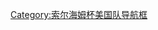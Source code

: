 {{National squad
  | name      = 2013 United States Solheim Cup team
  | bg        = white
  | fg        = 
  | country   = USA
  | flagvar   = 
  | team link = 索尔海姆杯
  | title     = 索尔海姆杯队
  | comp      = 2013年
  | comp link = 2013年索尔海姆杯
  | list =
* [[帕菈·克萊莫|宝拉·克里默]]  
* [[克莉斯蒂·柯兒|克里斯蒂·科尔]] 
* [[杰西卡·科达]] 
* [[布里塔妮·兰]] 
* [[史黛西·路易斯]] 
* [[布里塔妮·林西科姆]]  
* [[格里娜·皮勒]] 
* [[摩根·普雷塞尔]] 
* [[莉泽特·萨拉斯]] 
* [[安吉拉·斯坦福德]] 
* [[莱克西·汤普森]] 
* [[魏圣美]]

* [[梅格·马龙]]（场外队长）
* [[劳拉·迪亚兹]] （场外助理队长）
* [[多蒂·派泊尔]]（场外助理队长）
  | note      = ''未能获胜''：10–18
}}<noinclude>
[[Category:索尔海姆杯美国队导航框]]
</noinclude>
